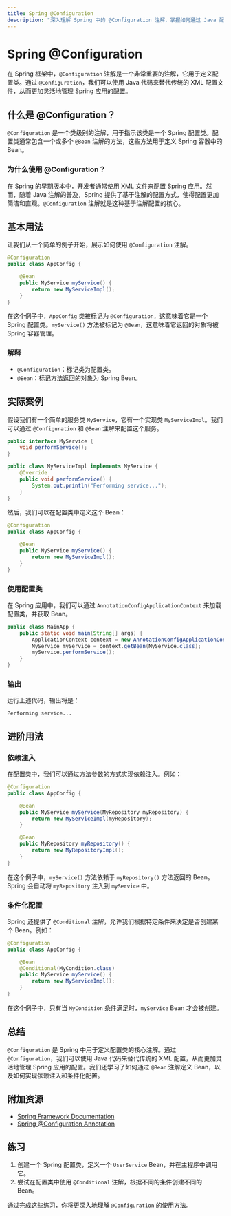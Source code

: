 ```yaml
---
title: Spring @Configuration
description: "深入理解 Spring 中的 @Configuration 注解，掌握如何通过 Java 配置类替代传统的 XML 配置。"
---
```


# Spring @Configuration

在 Spring 框架中，`@Configuration` 注解是一个非常重要的注解，它用于定义配置类。通过 `@Configuration`，我们可以使用 Java 代码来替代传统的 XML 配置文件，从而更加灵活地管理 Spring 应用的配置。

## 什么是 @Configuration？

`@Configuration` 是一个类级别的注解，用于指示该类是一个 Spring 配置类。配置类通常包含一个或多个 `@Bean` 注解的方法，这些方法用于定义 Spring 容器中的 Bean。

### 为什么使用 @Configuration？

在 Spring 的早期版本中，开发者通常使用 XML 文件来配置 Spring 应用。然而，随着 Java 注解的普及，Spring 提供了基于注解的配置方式，使得配置更加简洁和直观。`@Configuration` 注解就是这种基于注解配置的核心。

## 基本用法

让我们从一个简单的例子开始，展示如何使用 `@Configuration` 注解。

```java
@Configuration
public class AppConfig {

    @Bean
    public MyService myService() {
        return new MyServiceImpl();
    }
}
```

在这个例子中，`AppConfig` 类被标记为 `@Configuration`，这意味着它是一个 Spring 配置类。`myService()` 方法被标记为 `@Bean`，这意味着它返回的对象将被 Spring 容器管理。

### 解释

- `@Configuration`：标记类为配置类。
- `@Bean`：标记方法返回的对象为 Spring Bean。

## 实际案例

假设我们有一个简单的服务类 `MyService`，它有一个实现类 `MyServiceImpl`。我们可以通过 `@Configuration` 和 `@Bean` 注解来配置这个服务。

```java
public interface MyService {
    void performService();
}

public class MyServiceImpl implements MyService {
    @Override
    public void performService() {
        System.out.println("Performing service...");
    }
}
```

然后，我们可以在配置类中定义这个 Bean：

```java
@Configuration
public class AppConfig {

    @Bean
    public MyService myService() {
        return new MyServiceImpl();
    }
}
```

### 使用配置类

在 Spring 应用中，我们可以通过 `AnnotationConfigApplicationContext` 来加载配置类，并获取 Bean。

```java
public class MainApp {
    public static void main(String[] args) {
        ApplicationContext context = new AnnotationConfigApplicationContext(AppConfig.class);
        MyService myService = context.getBean(MyService.class);
        myService.performService();
    }
}
```

### 输出

运行上述代码，输出将是：

```
Performing service...
```

## 进阶用法

### 依赖注入

在配置类中，我们可以通过方法参数的方式实现依赖注入。例如：

```java
@Configuration
public class AppConfig {

    @Bean
    public MyService myService(MyRepository myRepository) {
        return new MyServiceImpl(myRepository);
    }

    @Bean
    public MyRepository myRepository() {
        return new MyRepositoryImpl();
    }
}
```

在这个例子中，`myService()` 方法依赖于 `myRepository()` 方法返回的 Bean。Spring 会自动将 `myRepository` 注入到 `myService` 中。

### 条件化配置

Spring 还提供了 `@Conditional` 注解，允许我们根据特定条件来决定是否创建某个 Bean。例如：

```java
@Configuration
public class AppConfig {

    @Bean
    @Conditional(MyCondition.class)
    public MyService myService() {
        return new MyServiceImpl();
    }
}
```

在这个例子中，只有当 `MyCondition` 条件满足时，`myService` Bean 才会被创建。

## 总结

`@Configuration` 是 Spring 中用于定义配置类的核心注解。通过 `@Configuration`，我们可以使用 Java 代码来替代传统的 XML 配置，从而更加灵活地管理 Spring 应用的配置。我们还学习了如何通过 `@Bean` 注解定义 Bean，以及如何实现依赖注入和条件化配置。

## 附加资源

- [Spring Framework Documentation](https://docs.spring.io/spring-framework/docs/current/reference/html/core.html#beans-java)
- [Spring @Configuration Annotation](https://www.baeldung.com/spring-configuration-annotation)

## 练习

1. 创建一个 Spring 配置类，定义一个 `UserService` Bean，并在主程序中调用它。
2. 尝试在配置类中使用 `@Conditional` 注解，根据不同的条件创建不同的 Bean。

通过完成这些练习，你将更深入地理解 `@Configuration` 的使用方法。